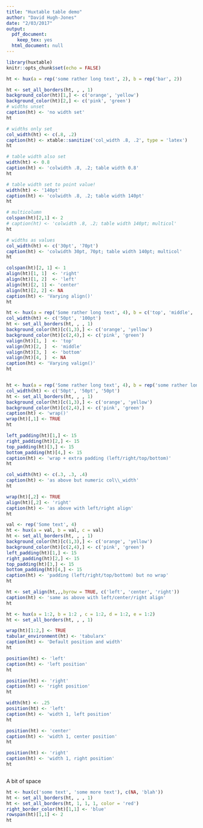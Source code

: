 ```yaml
---
title: "Huxtable table demo"
author: "David Hugh-Jones"
date: "2/03/2017"
output:
  pdf_document:
    keep_tex: yes
  html_document: null
---
```



```r

library(huxtable)
knitr::opts_chunk$set(echo = FALSE)

```

```r
ht <- hux(a = rep('some rather long text', 2), b = rep('bar', 2))

ht <- set_all_borders(ht, , , 1)
background_color(ht)[1,] <- c('orange', 'yellow')
background_color(ht)[2,] <- c('pink', 'green')
# widths unset
caption(ht) <- 'no width set'
ht

# widths only set
col_width(ht) <- c(.8, .2)
caption(ht) <- xtable::sanitize('col_width .8, .2', type = 'latex')
ht

# table width also set
width(ht) <- 0.8
caption(ht) <- 'colwidth .8, .2; table width 0.8'
ht

# table width set to point value!
width(ht) <- '140pt'
caption(ht) <- 'colwidth .8, .2; table width 140pt'
ht

# multicolumn
colspan(ht)[2,1] <- 2
# caption(ht) <- 'colwidth .8, .2; table width 140pt; multicol'
ht

# widths as values
col_width(ht) <- c('30pt', '70pt')
caption(ht) <- 'colwidth 30pt, 70pt; table width 140pt; multicol'
ht

```

```r
colspan(ht)[2, 1] <- 1
align(ht)[1, 1]  <- 'right'
align(ht)[1, 2]  <- 'left'
align(ht)[2, 1] <- 'center'
align(ht)[2, 2] <- NA
caption(ht) <- 'Varying align()'
ht

ht <- hux(a = rep('Some rather long text', 4), b = c('top', 'middle', 'bottom', 'NA'))
col_width(ht) <- c('50pt', '100pt')
ht <- set_all_borders(ht, , , 1)
background_color(ht)[c(1,3),] <- c('orange', 'yellow')
background_color(ht)[c(2,4),] <- c('pink', 'green')
valign(ht)[1, ]  <- 'top'
valign(ht)[2, ]  <- 'middle'
valign(ht)[3, ]  <- 'bottom'
valign(ht)[4, ]  <- NA
caption(ht) <- 'Varying valign()'
ht


ht <- hux(a = rep('Some rather long text', 4), b = rep('some rather long text', 4), c = 'short')
col_width(ht) <- c('50pt', '50pt', '50pt')
ht <- set_all_borders(ht, , , 1)
background_color(ht)[c(1,3),] <- c('orange', 'yellow')
background_color(ht)[c(2,4),] <- c('pink', 'green')
caption(ht) <- 'wrap()'
wrap(ht)[,1] <- TRUE
ht

left_padding(ht)[1,] <- 15
right_padding(ht)[2,] <- 15
top_padding(ht)[3,] <- 15
bottom_padding(ht)[4,] <- 15
caption(ht) <- 'wrap + extra padding (left/right/top/bottom)'
ht

col_width(ht) <- c(.3, .3, .4)
caption(ht) <- 'as above but numeric col\\_width'
ht

wrap(ht)[,2] <- TRUE
align(ht)[,2] <- 'right'
caption(ht) <- 'as above with left/right align'
ht

val <- rep('Some text', 4)
ht <- hux(a = val, b = val, c = val) 
ht <- set_all_borders(ht, , , 1)
background_color(ht)[c(1,3),] <- c('orange', 'yellow')
background_color(ht)[c(2,4),] <- c('pink', 'green')
left_padding(ht)[1,] <- 15
right_padding(ht)[2,] <- 15
top_padding(ht)[3,] <- 15
bottom_padding(ht)[4,] <- 15
caption(ht) <- 'padding (left/right/top/bottom) but no wrap'
ht

ht <- set_align(ht,,,byrow = TRUE, c('left', 'center', 'right'))
caption(ht) <- 'same as above with left/center/right align'
ht
```

```r
ht <- hux(a = 1:2, b = 1:2 , c = 1:2, d = 1:2, e = 1:2)
ht <- set_all_borders(ht, , , 1)

wrap(ht)[1:2,] <- TRUE
tabular_environment(ht) <- 'tabularx'
caption(ht) <- 'Default position and width'
ht

position(ht) <- 'left'
caption(ht) <- 'left position'
ht

position(ht) <- 'right'
caption(ht) <- 'right position'
ht

width(ht) <- .25
position(ht) <- 'left'
caption(ht) <- 'width 1, left position'
ht

position(ht) <- 'center'
caption(ht) <- 'width 1, center position'
ht

position(ht) <- 'right'
caption(ht) <- 'width 1, right position'
ht



```

A bit of space

```r

ht <- hux(c('some text', 'some more text'), c(NA, 'blah'))
ht <- set_all_borders(ht, , , 1)
ht <- set_all_borders(ht, 1, 1, 1, color = 'red')
right_border_color(ht)[1,1] <- 'blue' 
rowspan(ht)[1,1] <- 2
ht


```



